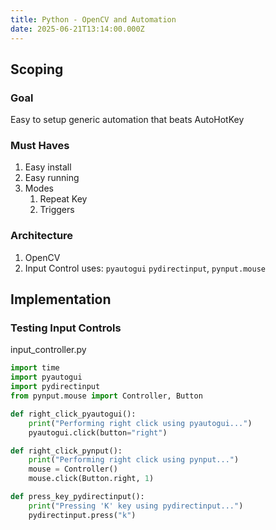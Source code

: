 ```yaml
---
title: Python - OpenCV and Automation
date: 2025-06-21T13:14:00.000Z
---
```


## Scoping

### Goal

Easy to setup generic automation that beats AutoHotKey

### Must Haves

1. Easy install
2. Easy running
3. Modes
   1. Repeat Key
   2. Triggers

### Architecture

1. OpenCV
2. Input Control uses: `pyautogui` `pydirectinput`, `pynput.mouse`

## Implementation

### Testing Input Controls
input_controller.py
```py
import time
import pyautogui
import pydirectinput
from pynput.mouse import Controller, Button

def right_click_pyautogui():
    print("Performing right click using pyautogui...")
    pyautogui.click(button="right")

def right_click_pynput():
    print("Performing right click using pynput...")
    mouse = Controller()
    mouse.click(Button.right, 1)

def press_key_pydirectinput():
    print("Pressing 'K' key using pydirectinput...")
    pydirectinput.press("k")
```